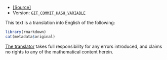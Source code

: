 ::: {.git-info}
- [[Source]](https://github.com/thosgood/translations/blob/master/rmd/FILE_NAME.Rmd)
- Version: [`GIT_COMMIT_HASH_VARIABLE`](https://github.com/thosgood/translations/commit/GIT_COMMIT_HASH_VARIABLE)
:::

::: {.translator-note}
This text is a translation into English of the following:

```r
library(rmarkdown)
cat(metadata$original)
```

[The translator](https://thosgood.com) takes full responsibility for any errors introduced, and claims no rights to any of the mathematical content herein.
:::